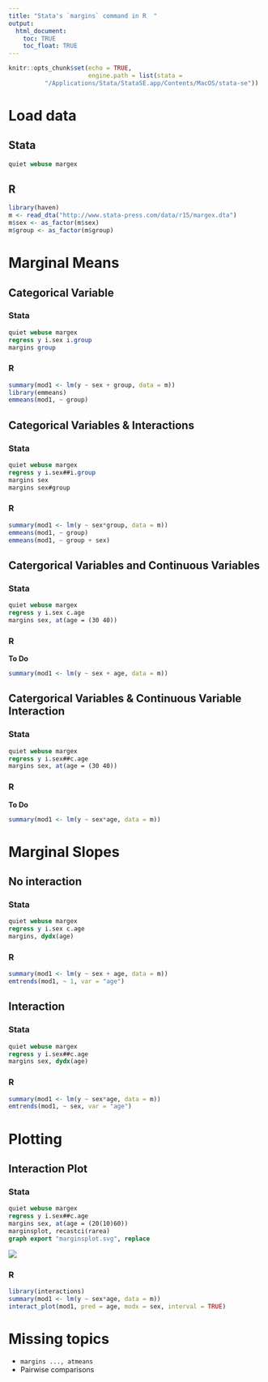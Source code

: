 ```yaml
---
title: "Stata's `margins` command in R  "
output: 
  html_document:
    toc: TRUE
    toc_float: TRUE
---
```


```r
knitr::opts_chunk$set(echo = TRUE,
                      engine.path = list(stata =
          "/Applications/Stata/StataSE.app/Contents/MacOS/stata-se"))
```


# Load data {.tabset}

## Stata

```stata
quiet webuse margex

```

## R

```r
library(haven)
m <- read_dta("http://www.stata-press.com/data/r15/margex.dta")
m$sex <- as_factor(m$sex)
m$group <- as_factor(m$group)
```

# Marginal Means

## Categorical Variable {.tabset}

### Stata

```stata
quiet webuse margex
regress y i.sex i.group
margins group
```

### R

```r
summary(mod1 <- lm(y ~ sex + group, data = m))
library(emmeans)
emmeans(mod1, ~ group)
```

## Categorical Variables & Interactions {.tabset}

### Stata

```stata
quiet webuse margex
regress y i.sex##i.group
margins sex
margins sex#group
```

### R

```r
summary(mod1 <- lm(y ~ sex*group, data = m))
emmeans(mod1, ~ group)
emmeans(mod1, ~ group + sex)
```

## Catergorical Variables and Continuous Variables {.tabset}

### Stata

```stata
quiet webuse margex
regress y i.sex c.age
margins sex, at(age = (30 40))
```

### R

**To Do**

```r
summary(mod1 <- lm(y ~ sex + age, data = m))
```


## Catergorical Variables & Continuous Variable Interaction {.tabset}

### Stata

```stata
quiet webuse margex
regress y i.sex##c.age
margins sex, at(age = (30 40))
```

### R

**To Do**
```r
summary(mod1 <- lm(y ~ sex*age, data = m))
```

# Marginal Slopes

## No interaction {.tabset}

### Stata

```stata
quiet webuse margex
regress y i.sex c.age
margins, dydx(age)
```

### R

```r
summary(mod1 <- lm(y ~ sex + age, data = m))
emtrends(mod1, ~ 1, var = "age")
```

## Interaction {.tabset}

### Stata

```stata
quiet webuse margex
regress y i.sex##c.age
margins sex, dydx(age)
```

### R

```r
summary(mod1 <- lm(y ~ sex*age, data = m))
emtrends(mod1, ~ sex, var = "age")
```

# Plotting

## Interaction Plot {.tabset}

### Stata

```stata
quiet webuse margex
regress y i.sex##c.age
margins sex, at(age = (20(10)60))
marginsplot, recastci(rarea)
graph export "marginsplot.svg", replace
```

![](marginsplot.svg)

### R

```r
library(interactions)
summary(mod1 <- lm(y ~ sex*age, data = m))
interact_plot(mod1, pred = age, modx = sex, interval = TRUE)
```


# Missing topics

- `margins ..., atmeans`
- Pairwise comparisons
